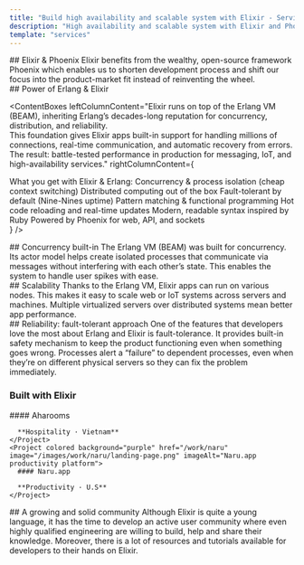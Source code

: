 ```yaml
---
title: "Build high availability and scalable system with Elixir - Services"
description: "High availability and scalable system with Elixir and Phoenix. Backend and data APIs built for performance and reliability."
template: "services"
---
```


<Hero
  title="High availability and scalable system with Elixir"
  description="We have adopted Elixir and Phoenix framework since early 2016 and has applied it successfully till today. We use Elixir as the main language for web, back-end development and data API development."
  ctaText="Let's build"
  ctaLink="/contact"
/>

<Section>
## Elixir & Phoenix

<ParagraphBlock>
Elixir benefits from the wealthy, open-source framework Phoenix which enables us to shorten development process and shift our focus into the product-market fit instead of reinventing the wheel.
</ParagraphBlock>
</Section>

<Section>
## Power of Erlang & Elixir

<ContentBoxes
  leftColumnContent="Elixir runs on top of the Erlang VM (BEAM), inheriting Erlang’s decades-long reputation for concurrency, distribution, and reliability.  
  This foundation gives Elixir apps built-in support for handling millions of connections, real-time communication, and automatic recovery from errors.  
  The result: battle-tested performance in production for messaging, IoT, and high-availability services."
  rightColumnContent={
    <div>
    What you get with Elixir & Erlang:
    <ColumnsList columns={1}>
        <ListItem>Concurrency & process isolation (cheap context switching)</ListItem>
        <ListItem>Distributed computing out of the box</ListItem>
        <ListItem>Fault-tolerant by default (Nine-Nines uptime)</ListItem>
        <ListItem>Pattern matching & functional programming</ListItem>
        <ListItem>Hot code reloading and real-time updates</ListItem>
        <ListItem>Modern, readable syntax inspired by Ruby</ListItem>
        <ListItem>Powered by Phoenix for web, API, and sockets</ListItem>
      </ColumnsList>
    </div>
  }
/>
</Section>

<Section>
## Concurrency built-in

<ParagraphBlock>
The Erlang VM (BEAM) was built for concurrency. Its actor model helps create isolated processes that communicate via messages without interfering with each other’s state. This enables the system to handle user spikes with ease.
</ParagraphBlock>
</Section>

<Section>
## Scalability

<ParagraphBlock>
Thanks to the Erlang VM, Elixir apps can run on various nodes. This makes it easy to scale web or IoT systems across servers and machines. Multiple virtualized servers over distributed systems mean better app performance.
</ParagraphBlock>
</Section>

<Section>
## Reliability: fault-tolerant approach

<ParagraphBlock>
One of the features that developers love the most about Erlang and Elixir is fault-tolerance. It provides built-in safety mechanism to keep the product functioning even when something goes wrong. Processes alert a “failure” to dependent processes, even when they’re on different physical servers so they can fix the problem immediately.
</ParagraphBlock>
</Section>

<Section>
  <H3 className="mb-8">Built with Elixir</H3>

  <Flex gap="2xl" className="flex-col md:flex-row">
    <Project colored background="green" href="/work/aharooms" image="/images/work/aharooms/landing-page.png" imageAlt="Aharooms hospitality platform">
      #### Aharooms
      
      **Hospitality · Vietnam**
    </Project>
    <Project colored background="purple" href="/work/naru" image="/images/work/naru/landing-page.png" imageAlt="Naru.app productivity platform">
      #### Naru.app
      
      **Productivity · U.S**
    </Project>
  </Flex>
</Section>

<Section>
  ## A growing and solid community

  <ParagraphBlock>
    Although Elixir is quite a young language, it has the time to develop an active user community where even highly qualified engineering are willing to build, help and share their knowledge. Moreover, there is a lot of resources and tutorials available for developers to their hands on Elixir.
  </ParagraphBlock>
</Section>
